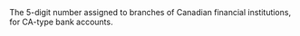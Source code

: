   

  
<ParamField body="BranchCode" type="string" required>  
<Length5Digits />     
The 5-digit number assigned to branches of Canadian financial institutions, for CA-type bank accounts.   

<Expandable title="properties">  

</Expandable> 
</ParamField>